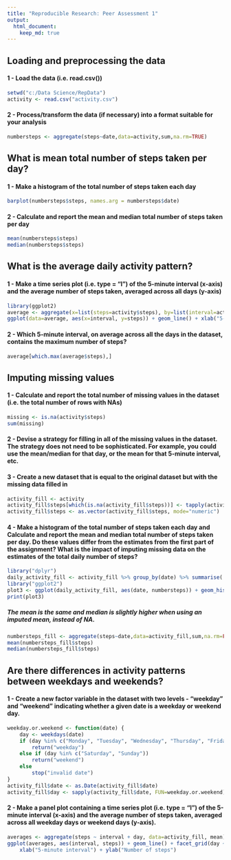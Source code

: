 ```yaml
---
title: "Reproducible Research: Peer Assessment 1"
output: 
  html_document:
    keep_md: true
---
```



## Loading and preprocessing the data

#### 1 - Load the data (i.e. read.csv())
```r
setwd("c:/Data Science/RepData")
activity <- read.csv("activity.csv")
```
#### 2 - Process/transform the data (if necessary) into a format suitable for your analysis
```r
numbersteps <- aggregate(steps~date,data=activity,sum,na.rm=TRUE)
```

## What is mean total number of steps taken per day?

#### 1 - Make a histogram of the total number of steps taken each day
```r
barplot(numbersteps$steps, names.arg = numbersteps$date)
```
#### 2 - Calculate and report the mean and median total number of steps taken per day
```r
mean(numbersteps$steps)
median(numbersteps$steps)
```

## What is the average daily activity pattern?
#### 1 - Make a time series plot (i.e. type = "l") of the 5-minute interval (x-axis) and the average number of steps taken, averaged across all days (y-axis)
```r
library(ggplot2)
average <- aggregate(x=list(steps=activity$steps), by=list(interval=activity$interval), FUN=mean, na.rm=TRUE)
ggplot(data=average, aes(x=interval, y=steps)) + geom_line() + xlab("5-minute interval") + ylab("average number of steps taken")
```
#### 2 - Which 5-minute interval, on average across all the days in the dataset, contains the maximum number of steps?
```r
average[which.max(average$steps),]
```

## Imputing missing values
#### 1 - Calculate and report the total number of missing values in the dataset (i.e. the total number of rows with NAs)
```r
missing <- is.na(activity$steps)
sum(missing)
```
#### 2 - Devise a strategy for filling in all of the missing values in the dataset. The strategy does not need to be sophisticated. For example, you could use the mean/median for that day, or the mean for that 5-minute interval, etc.
#### 3 - Create a new dataset that is equal to the original dataset but with the missing data filled in
```r
activity_fill <- activity
activity_fill$steps[which(is.na(activity_fill$steps))] <- tapply(activity_fill$steps, activity_fill$interval, mean, na.rm=T, simplify=F )
activity_fill$steps <- as.vector(activity_fill$steps, mode="numeric")
```
#### 4 - Make a histogram of the total number of steps taken each day and Calculate and report the mean and median total number of steps taken per day. Do these values differ from the estimates from the first part of the assignment? What is the impact of imputing missing data on the estimates of the total daily number of steps?
```r
library("dplyr")
daily_activity_fill <- activity_fill %>% group_by(date) %>% summarise( numbersteps = sum(steps, na.rm=T))
library("ggplot2")
plot3 <- ggplot(daily_activity_fill, aes(date, numbersteps)) + geom_histogram(stat="identity")+ theme(axis.text.x= element_text(size=6, angle=90, vjust=1))
print(plot3)
```


##### The mean is the same and median is slightly higher when using an imputed mean, instead of NA.
```r
numbersteps_fill <- aggregate(steps~date,data=activity_fill,sum,na.rm=FALSE)
mean(numbersteps_fill$steps)
median(numbersteps_fill$steps)
```
## Are there differences in activity patterns between weekdays and weekends?
#### 1 - Create a new factor variable in the dataset with two levels - “weekday” and “weekend” indicating whether a given date is a weekday or weekend day.
```r
weekday.or.weekend <- function(date) {
    day <- weekdays(date)
    if (day %in% c("Monday", "Tuesday", "Wednesday", "Thursday", "Friday"))
        return("weekday")
    else if (day %in% c("Saturday", "Sunday"))
        return("weekend")
    else
        stop("invalid date")
}
activity_fill$date <- as.Date(activity_fill$date)
activity_fill$day <- sapply(activity_fill$date, FUN=weekday.or.weekend)
```
#### 2 - Make a panel plot containing a time series plot (i.e. type = "l") of the 5-minute interval (x-axis) and the average number of steps taken, averaged across all weekday days or weekend days (y-axis).
```r
averages <- aggregate(steps ~ interval + day, data=activity_fill, mean)
ggplot(averages, aes(interval, steps)) + geom_line() + facet_grid(day ~ .) +
    xlab("5-minute interval") + ylab("Number of steps")
```
    
